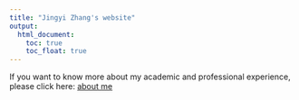 ```yaml
---
title: "Jingyi Zhang's website"
output: 
  html_document:
    toc: true
    toc_float: true
---
```
















If you want to know more about my academic and professional experience, please click here:
[about me](about.html)







